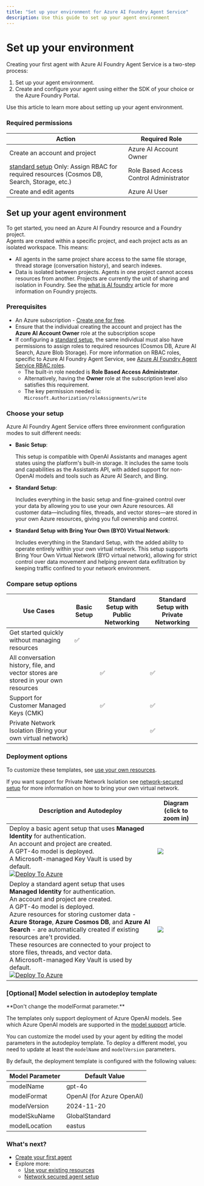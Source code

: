 ```yaml
---
title: "Set up your environment for Azure AI Foundry Agent Service"
description: Use this guide to set up your agent environment
---
```


# Set up your environment

Creating your first agent with Azure AI Foundry Agent Service is a two-step process: 
1. Set up your agent environment.
1. Create and configure your agent using either the SDK of your choice or the Azure Foundry Portal. 

Use this article to learn more about setting up your agent environment.

### Required permissions 

| Action                                                                 | Required Role                   |
|------------------------------------------------------------------------|----------------------------------|
| Create an account and project                                          | Azure AI Account Owner           |
| [standard setup](#choose-your-setup) Only: Assign RBAC for required resources (Cosmos DB, Search, Storage, etc.) | Role Based Access Control Administrator  |
| Create and edit agents                                                 | Azure AI User                    |

## Set up your agent environment
To get started, you need an Azure AI Foundry resource and a Foundry project.  
Agents are created within a specific project, and each project acts as an isolated workspace. This means:
* All agents in the same project share access to the same file storage, thread storage (conversation history), and search indexes.
* Data is isolated between projects. Agents in one project cannot access resources from another.
Projects are currently the unit of sharing and isolation in Foundry. See the [what is AI foundry](../../ai-foundry/what-is-azure-ai-foundry) article for more information on Foundry projects.

### Prerequisites 

* An Azure subscription - [Create one for free](https://azure.microsoft.com/free/cognitive-services).
* Ensure that the individual creating the account and project has the **Azure AI Account Owner** role at the subscription scope
* If configuring a [standard setup](#choose-your-setup), the same individual must also have permissions to assign roles to required resources (Cosmos DB, Azure AI Search, Azure Blob Storage). For more information on RBAC roles, specific to Azure AI Foundry Agent Service, see [Azure AI Foundry Agent Service RBAC roles](../concepts/rbac-azure-ai-foundry).
    * The built-in role needed is **Role Based Access Administrator**.
    * Alternatively, having the **Owner** role at the subscription level also satisfies this requirement.
    * The key permission needed is: `Microsoft.Authorization/roleAssignments/write`

### Choose your setup
Azure AI Foundry Agent Service offers three environment configuration modes to suit different needs: 

- **Basic Setup**:  

   This setup is compatible with OpenAI Assistants and manages agent states using the platform's built-in storage. It includes the same tools and capabilities as the Assistants API, with added support for non-OpenAI models and tools such as Azure AI Search, and Bing. 

- **Standard Setup**:  

   Includes everything in the basic setup and fine-grained control over your data by allowing you to use your own Azure resources. All customer data—including files, threads, and vector stores—are stored in your own Azure resources, giving you full ownership and control. 

- **Standard Setup with Bring Your Own (BYO) Virtual Network**:  

   Includes everything in the Standard Setup, with the added ability to operate entirely within your own virtual network. This setup supports Bring Your Own Virtual Network (BYO virtual network), allowing for strict control over data movement and helping prevent data exfiltration by keeping traffic confined to your network environment. 

### Compare setup options

| Use Cases                                                                | Basic Setup | Standard Setup with Public Networking | Standard Setup with Private Networking |
|--------------------------------------------------------------------------|-------------|----------------------------------------|----------------------------------------|
| Get started quickly without managing resources                          | ✅          |                                        |                                        |
| All conversation history, file, and vector stores are stored in your own resources |             | ✅                                      | ✅                                      |
| Support for Customer Managed Keys (CMK)                                 |             | ✅                                      | ✅                                      |
| Private Network Isolation (Bring your own virtual network)              |             |                                        | ✅                                      |

### Deployment options
To customize these templates, see [use your own resources](how-to\use-your-own-resources). 

If you want support for Private Network Isolation see [network-secured setup](how-to\virtual-networks) for more information on how to bring your own virtual network.

| Description and Autodeploy  |  Diagram (click to zoom in) |
|-----------------------------|------------------------------|
| Deploy a basic agent setup that uses **Managed Identity** for authentication. <br/> An account and project are created. <br/> A GPT-4o model is deployed. <br/> A Microsoft-managed Key Vault is used by default. <br/> [![Deploy To Azure](https://aka.ms/deploytoazurebutton)](https://portal.azure.com/#create/Microsoft.Template/uri/https%3A%2F%2Fraw.githubusercontent.com%2Fazure-ai-foundry%2Ffoundry-samples%2Frefs%2Fheads%2Fmain%2Fsamples%2Fmicrosoft%2Finfrastructure-setup%2F40-basic-agent-setup%2Fbasic-setup.json) | ![](/images/ai-foundry/agents/media/quickstart/basic-setup-resources-foundry.png) |
| Deploy a standard agent setup that uses **Managed Identity** for authentication. <br/>An account and project are created. <br/> A GPT-4o model is deployed. <br/> Azure resources for storing customer data - **Azure Storage**, **Azure Cosmos DB**, and **Azure AI Search** - are automatically created if existing resources are't  provided. <br/> These resources are connected to your project to store files, threads, and vector data. <br/> A Microsoft-managed Key Vault is used by default. <br/> [![Deploy To Azure](https://aka.ms/deploytoazurebutton)](https://portal.azure.com/#create/Microsoft.Template/uri/https%3A%2F%2Fraw.githubusercontent.com%2Fazure-ai-foundry%2Ffoundry-samples%2Frefs%2Fheads%2Fmain%2Fsamples%2Fmicrosoft%2Finfrastructure-setup%2F41-standard-agent-setup%2Fazuredeploy.json) | ![](/images/ai-foundry/agents/media/quickstart/standard-agent-setup.png) |

### [Optional] Model selection in autodeploy template

<Info>
**Don't change the modelFormat parameter.** 

The templates only support deployment of Azure OpenAI models. See which Azure OpenAI models are supported in the [model support](./concepts/model-region-support) article.
</Info>

You can customize the model used by your agent by editing the model parameters in the autodeploy template. To deploy a different model, you need to update at least the `modelName` and `modelVersion` parameters. 

By default, the deployment template is configured with the following values:

| Model Parameter  | Default Value  |
|------------------|----------------|
| modelName        | gpt-4o         |
| modelFormat      | OpenAI (for Azure OpenAI) |
| modelVersion     | 2024-11-20     |
| modelSkuName     | GlobalStandard |
| modelLocation    | eastus         |

### What's next?
* [Create your first agent](quickstart)
* Explore more:
    * [Use your existing resources](how-to\use-your-own-resources)
    * [Network secured agent setup](how-to\virtual-networks)
